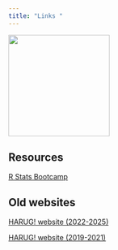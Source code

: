```yaml
---
title: "Links "
---
```


![](img/pop-fisher-500x500.png){width="200"}

## Resources

[R Stats Bootcamp](https://rstatsbootcamp.com/)


## Old websites

[HARUG! website (2022-2025)](https://ha-data-science.github.io/pages/harug.html)

[HARUG! website (2019-2021)](https://ha-data-science.github.io/pages/harug.html)
